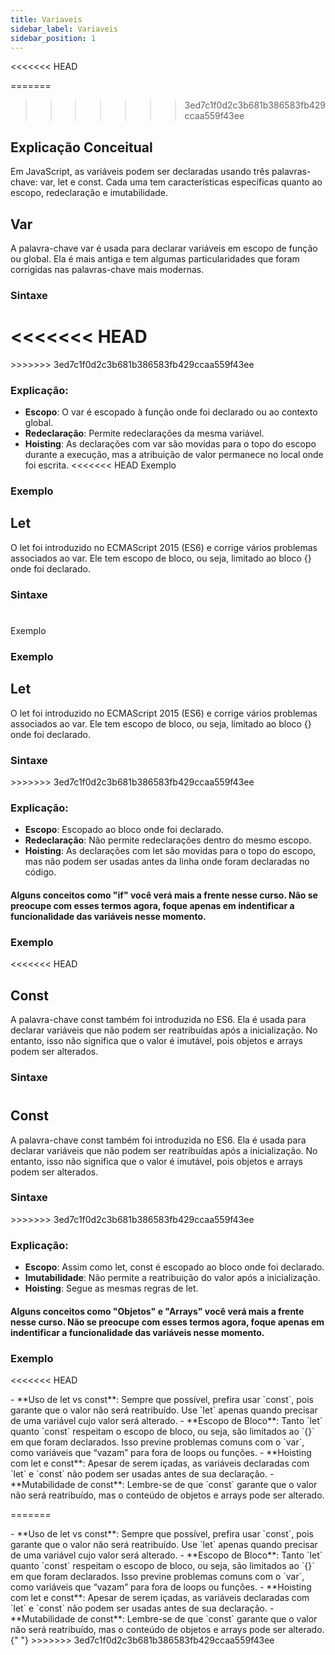 ```yaml
---
title: Variaveis
sidebar_label: Variaveis
sidebar_position: 1
---
```


<<<<<<< HEAD

=======
>>>>>>> 3ed7c1f0d2c3b681b386583fb429ccaa559f43ee

## Explicação Conceitual

Em JavaScript, as variáveis podem ser declaradas usando três palavras-chave: var, let e const. Cada uma tem características específicas quanto ao escopo, redeclaração e imutabilidade.

## Var

A palavra-chave var é usada para declarar variáveis em escopo de função ou global. Ela é mais antiga e tem algumas particularidades que foram corrigidas nas palavras-chave mais modernas.

### Sintaxe
<<<<<<< HEAD
<Example 
language="js" 
filename="var-sintaxe.js" />
=======

<Example language="js" filename="var-sintaxe.js" />
>>>>>>> 3ed7c1f0d2c3b681b386583fb429ccaa559f43ee

### Explicação:

- **Escopo**: O var é escopado à função onde foi declarado ou ao contexto global.
- **Redeclaração**: Permite redeclarações da mesma variável.
- **Hoisting**: As declarações com var são movidas para o topo do escopo durante a execução, mas a atribuição de valor permanece no local onde foi escrita.
<<<<<<< HEAD
Exemplo

### Exemplo
<Example 
language="js" 
filename="var-exemplo.js" />

## Let
O let foi introduzido no ECMAScript 2015 (ES6) e corrige vários problemas associados ao var. Ele tem escopo de bloco, ou seja, limitado ao bloco {} onde foi declarado.


### Sintaxe
<Example 
language="js" 
filename="let-sintaxe.js" />
=======
  Exemplo

### Exemplo

<Example language="js" filename="var-exemplo.js" />

## Let

O let foi introduzido no ECMAScript 2015 (ES6) e corrige vários problemas associados ao var. Ele tem escopo de bloco, ou seja, limitado ao bloco {} onde foi declarado.

### Sintaxe

<Example language="js" filename="let-sintaxe.js" />
>>>>>>> 3ed7c1f0d2c3b681b386583fb429ccaa559f43ee

### Explicação:

- **Escopo**: Escopado ao bloco onde foi declarado.
- **Redeclaração**: Não permite redeclarações dentro do mesmo escopo.
- **Hoisting**: As declarações com let são movidas para o topo do escopo, mas não podem ser usadas antes da linha onde foram declaradas no código.

#### Alguns conceitos como "if" você verá mais a frente nesse curso. Não se preocupe com esses termos agora, foque apenas em indentificar a funcionalidade das variáveis nesse momento.

### Exemplo
<<<<<<< HEAD
<Example 
language="js" 
filename="let-exemplo.js" />


## Const
A palavra-chave const também foi introduzida no ES6. Ela é usada para declarar variáveis que não podem ser reatribuídas após a inicialização. No entanto, isso não significa que o valor é imutável, pois objetos e arrays podem ser alterados.


### Sintaxe
<Example 
language="js" 
filename="const-sintaxe.js" />
=======

<Example language="js" filename="let-exemplo.js" />

## Const

A palavra-chave const também foi introduzida no ES6. Ela é usada para declarar variáveis que não podem ser reatribuídas após a inicialização. No entanto, isso não significa que o valor é imutável, pois objetos e arrays podem ser alterados.

### Sintaxe

<Example language="js" filename="const-sintaxe.js" />
>>>>>>> 3ed7c1f0d2c3b681b386583fb429ccaa559f43ee

### Explicação:

- **Escopo**: Assim como let, const é escopado ao bloco onde foi declarado.
- **Imutabilidade**: Não permite a reatribuição do valor após a inicialização.
- **Hoisting**: Segue as mesmas regras de let.

#### Alguns conceitos como "Objetos" e "Arrays" você verá mais a frente nesse curso. Não se preocupe com esses termos agora, foque apenas em indentificar a funcionalidade das variáveis nesse momento.

### Exemplo
<<<<<<< HEAD
<Example 
language="js" 
filename="const-exemplo.js" />


<Admonition type="info" title="Considerações Importantes" >
- **Uso de let vs const**: Sempre que possível, prefira usar `const`, pois garante que o valor não será reatribuído. Use `let` apenas quando precisar de uma variável cujo valor será alterado. 
- **Escopo de Bloco**: Tanto `let` quanto `const` respeitam o escopo de bloco, ou seja, são limitados ao `{}` em que foram declarados. Isso previne problemas comuns com o `var`, como variáveis que “vazam” para fora de loops ou funções. 
- **Hoisting com let e const**: Apesar de serem içadas, as variáveis declaradas com `let` e `const` não podem ser usadas antes de sua declaração. 
- **Mutabilidade de const**: Lembre-se de que `const` garante que o valor não será reatribuído, mas o conteúdo de objetos e arrays pode ser alterado.
</Admonition> 







=======

<Example language="js" filename="const-exemplo.js" />


<Admonition type="info" title="Considerações Importantes">
  - **Uso de let vs const**: Sempre que possível, prefira usar `const`, pois
  garante que o valor não será reatribuído. Use `let` apenas quando precisar de
  uma variável cujo valor será alterado. - **Escopo de Bloco**: Tanto `let`
  quanto `const` respeitam o escopo de bloco, ou seja, são limitados ao `{}` em
  que foram declarados. Isso previne problemas comuns com o `var`, como
  variáveis que “vazam” para fora de loops ou funções. - **Hoisting com let e
  const**: Apesar de serem içadas, as variáveis declaradas com `let` e `const`
  não podem ser usadas antes de sua declaração. - **Mutabilidade de const**:
  Lembre-se de que `const` garante que o valor não será reatribuído, mas o
  conteúdo de objetos e arrays pode ser alterado.
</Admonition>{" "}
>>>>>>> 3ed7c1f0d2c3b681b386583fb429ccaa559f43ee
